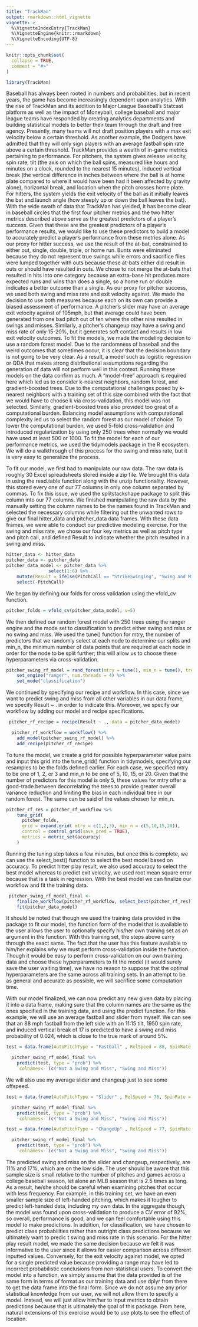 ```yaml
---
title: "TrackMan"
output: rmarkdown::html_vignette
vignette: >
  %\VignetteIndexEntry{TrackMan}
  %\VignetteEngine{knitr::rmarkdown}
  %\VignetteEncoding{UTF-8}
---
```


```r
knitr::opts_chunk$set(
  collapse = TRUE,
  comment = "#>"
)
```

```r
library(TrackMan)
```

Baseball has always been rooted in numbers and probabilities, but in recent years, the game has become increasingly dependent upon analytics. With the rise of TrackMan and its addition to Major League Baseball’s Statcast platform
as well as the impact of Moneyball, college baseball and major league teams have responded by creating analytics departments and building statistical models to better their team through the draft and free agency. Presently, many
teams will not draft position players with a max exit velocity below a certain threshold. As another example, the Dodgers have admitted that they will only sign players with an average fastball spin rate above a certain threshold. TrackMan provides a wealth of in-game metrics pertaining to performance. For
pitchers, the system gives release velocity, spin rate, tilt (the axis on which the ball spins, measured like hours and minutes on a clock, rounded to the nearest 15 minutes), induced vertical break (the vertical difference in
inches between where the ball is at home plate compared to where it would have been had it been affected by gravity alone), horizontal break, and location when the pitch crosses home plate. For hitters, the system yields the exit velocity of the ball as it initially leaves the bat and launch angle (how
steeply up or down the ball leaves the bat). With the wide swath of data that TrackMan has yielded, it has become clear in baseball circles that the first four pitcher metrics and the two hitter metrics described above serve as the greatest predictors of a player’s success. Given that these are the greatest predictors of a player’s performance results, we would like to use these predictors to build a model to accurately predict a player’s performance from
these metrics alone. As our proxy for hitter success, we use the result of the at-bat, constrained to either out, single, double, triple, or home run. Bunts were eliminated because they do not represent true swings while errors and sacrifice flies were lumped together with outs because these at-bats either did result in outs or should have resulted in outs. We chose to not merge the
at-bats that resulted in hits into one category because an extra-base hit produces more expected runs and wins than does a single, so a home run or
double indicates a better outcome than a single. As our proxy for pitcher success, we used both swing and miss rate and exit velocity against. We made the decision to use both measures because each on its own can provide a biased
assessment of performance. A pitcher’s slider may have an average exit
velocity against of 105mph, but that average could have been generated from
one bad pitch out of ten where the other nine resulted in swings and misses.
Similarly, a pitcher’s changeup may have a swing and miss rate of only 15-20%, but it generates soft contact and results in low exit velocity outcomes. To fit the models, we made the modeling decision to use a random forest model. Due to the randomness of baseball and the weird outcomes that sometimes occur,
it is clear that the decision boundary is not going to be very clear. As a result, a model such as logistic regression or QDA that makes strong distributional assumptions regarding the generation of data will not perform well in this context. Running these models on the data confirm as much. A
“model-free” approach is required here which led us to consider k-nearest neighbors, random forest, and gradient-boosted trees. Due to the computational challenges posed by k-nearest neighbors with a training set of this size combined with the fact that we would have to choose k via cross-validation, this model was not selected. Similarly, gradient-boosted trees also provided
too great of a computational burden. Balancing model assumptions with computational complexity led us to select the random forest as our model of choice. To lower the computational burden, we used 5-fold cross-validation and
introduced regularization by using only 250 trees when normally we would have used at least 500 or 1000. To fit the model for each of our performance metrics, we used the tidymodels package in the R ecosystem. We will do a walkthrough of this process for the swing and miss rate, but it is very easy to generalize the process. 

To fit our model, we first had to manipulate our raw data. The raw data is roughly 30 Excel spreadsheets stored inside a zip file. We brought this data in using the read.table function along with the unzip functionality. However, this stored every one of our 77 columns in only one column separated by commas. To fix this issue, we used the splitstackshape package to split this column into our 77 columns. We finished manipulating the raw data by the manually setting the column names to be the names found in TrackMan and selected the necessary columns while filtering out the unwanted rows to give our final hitter_data and pitcher_data data frames. With these data frames, we were able to conduct our predictive modeling exercise. For the swing and miss rate, we chose our four key metrics as well as pitch type and pitch call, and defined Result to indicate whether the pitch resulted in a swing and miss. 


```r
hitter_data <- hitter_data
pitcher_data <- pitcher_data
pitcher_data_model <- pitcher_data %>%
                select(1:6) %>%
    mutate(Result = ifelse(PitchCall == "StrikeSwinging", "Swing and Miss", "No Swing and Miss")) %>%
    select(-PitchCall)
```


We began by defining our folds for cross validation using the vfold_cv function. 

```r
pitcher_folds = vfold_cv(pitcher_data_model, v=5)
```


We then defined our random forest model with 250 trees using the ranger engine and the mode set to classification to predict either swing and miss or no swing and miss. We used the tune() function for mtry, the number of predictors
that we randomly select at each node to determine our splits and min_n, the minimum number of data points that are required at each node in order for the
node to be split further; this will allow us to choose these hyperparameters via cross-validation. 

```r
pitcher_swing_rf_model = rand_forest(mtry = tune(), min_n = tune(), trees = 250) %>%
    set_engine("ranger", num.threads = 4) %>%
    set_mode("classification")
```


We continued by specifying our recipe and workflow. In this case, since we want to predict swing and miss from all other variables in our data frame, we specify Result ~ . in order to indicate this. Moreover, we specify our workflow by adding our model and recipe specifications. 

```r
 pitcher_rf_recipe = recipe(Result ~ ., data = pitcher_data_model)

  pitcher_rf_workflow = workflow() %>%
    add_model(pitcher_swing_rf_model) %>%
    add_recipe(pitcher_rf_recipe)
```


To tune the model, we create a grid for possible hyperparameter value pairs and input this grid into the tune_grid() function in tidymodels, specifying
our resamples to be the folds defined earlier. For each case, we specified
mtry to be one of 1, 2, or 3 and min_n to be one of 5, 10, 15, or 20. Given that the number of predictors for this model is only 5, these values for mtry
offer a good-trade between decorrelating the trees to provide greater overall variance reduction and limiting the bias in each individual tree in our random forest. The same can be said of the values chosen for min_n. 

```r
pitcher_rf_res = pitcher_rf_workflow %>%
    tune_grid(
      pitcher_folds,
      grid = expand.grid( mtry = c(1,2,3), min_n = c(5,10,15,20)),
      control = control_grid(save_pred = TRUE),
      metrics = metric_set(accuracy)
    )
```



Running the tuning step takes a few minutes, but once this is complete, we can use the select_best() function to select the best model based on accuracy. To
predict hitter play result, we also used accuracy to select the best model whereas to predict exit velocity, we used root mean square error because that
is a task in regression. With the best model we can finalize our workflow and fit the training data.

```r
 pitcher_swing_rf_model_final <-
    finalize_workflow(pitcher_rf_workflow, select_best(pitcher_rf_res)) %>%
    fit(pitcher_data_model)
```

It should be noted that though we used the training data provided in the package to fit our model, the function form of the model that is available to the user allows the user to optionally specify his/her own training set as an
argument in the function. With this training set, the steps above carry through the exact same. The fact that the user has this feature available to him/her explains why we must perform cross-validation inside the function. Though it would be easy to perform cross-validation on our own training data
and choose these hyperparameters to fit the model (it would surely save the user waiting time), we have no reason to suppose that the optimal hyperparameters are the same across all training sets. In an attempt to be as
general and accurate as possible, we will sacrifice some computation time.

With our model finalized, we can now predict any new given data by placing it into a data frame, making sure that the column names are the same as the ones specified in the training data, and using the predict function. For this example, we will use an average fastball and slider from myself. We can see that an 88 mph fastball from the left side with an 11:15 tilt, 1950 spin rate, and induced vertical break of 17 is predicted to have a swing and miss probability of 0.024, which is close to the true mark of around 5%.

```r
test = data.frame(AutoPitchType = "Fastball" , RelSpeed = 88, SpinRate = 1950, Tilt= "11:15", InducedVertBreak= 17)

  pitcher_swing_rf_model_final %>%
    predict(test, type = "prob") %>%
    `colnames<-`(c("Not a Swing and Miss", "Swing and Miss")) 
```
We will also use my average slider and changeup just to see some offspeed.

```r
test = data.frame(AutoPitchType = "Slider" , RelSpeed = 76, SpinRate = 2450, Tilt= "3:00", InducedVertBreak= 0)

  pitcher_swing_rf_model_final %>%
    predict(test, type = "prob") %>%
    `colnames<-`(c("Not a Swing and Miss", "Swing and Miss"))
```
```r
test = data.frame(AutoPitchType = "ChangeUp" , RelSpeed = 77, SpinRate = 1600, Tilt= "10:45", InducedVertBreak= 8)

  pitcher_swing_rf_model_final %>%
    predict(test, type = "prob") %>%
    `colnames<-`(c("Not a Swing and Miss", "Swing and Miss"))
```
The predicted swing and miss on the slider and changeup, respectively, are 11%
and 17%, which are on the low side. The user should be aware that this sample size is small relative to the number of pitches and games across a college
baseball season, let alone an MLB season that is 2.5 times as long. As a result, he/she should be careful when examining pitches that occur with less
frequency. For example, in this training set, we have an even smaller sample size of left-handed pitching, which makes it tougher to predict left-handed
data, including my own data. In the aggregate though, the model was found upon cross-validation to produce a CV error of 92%, so overall, performance is good, and we can feel comfortable using this model to make predictions. In
addition, for classification, we have chosen to predict class probabilities rather than outright class predictions because we ultimately want to predic
t swing and miss rate in this scenario. For the hitter play result model, we
made the same decision because we felt it was informative to the user since it allows for easier comparison across different inputted values. Conversely, for
the exit velocity against model, we opted for a single predicted value because providing a range may have led to incorrect probabilistic conclusions from non-statistical users. 
To convert the model into a function, we simply assume that the data provided is of the same form in terms of format as our training data and use dplyr from there to get the data frame into the final form. Since we do not assume any prior statistical knowledge from our user, we will not allow them to specify a model. Instead, we will just allow him/her to input metrics to obtain predictions because that is ultimately the goal of this package. From here, natural extensions of this exercise would be to use plots to see the effect of location. 



